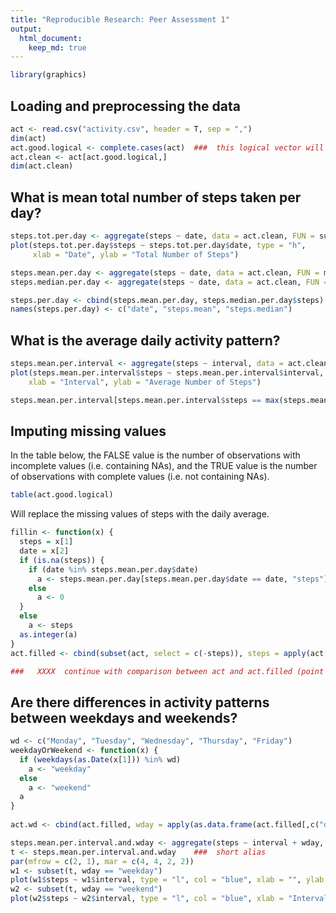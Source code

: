 ```yaml
---
title: "Reproducible Research: Peer Assessment 1"
output: 
  html_document:
    keep_md: true
---
```


```r
library(graphics)
```

## Loading and preprocessing the data

```r
act <- read.csv("activity.csv", header = T, sep = ",")
dim(act)
act.good.logical <- complete.cases(act)  ###  this logical vector will be used later
act.clean <- act[act.good.logical,]
dim(act.clean)
```

## What is mean total number of steps taken per day?
```r
steps.tot.per.day <- aggregate(steps ~ date, data = act.clean, FUN = sum)
plot(steps.tot.per.day$steps ~ steps.tot.per.day$date, type = "h",
     xlab = "Date", ylab = "Total Number of Steps")

steps.mean.per.day <- aggregate(steps ~ date, data = act.clean, FUN = mean)
steps.median.per.day <- aggregate(steps ~ date, data = act.clean, FUN = median)

steps.per.day <- cbind(steps.mean.per.day, steps.median.per.day$steps)
names(steps.per.day) <- c("date", "steps.mean", "steps.median")

```


## What is the average daily activity pattern?
```r
steps.mean.per.interval <- aggregate(steps ~ interval, data = act.clean, FUN = mean)
plot(steps.mean.per.interval$steps ~ steps.mean.per.interval$interval, type = "l",
    xlab = "Interval", ylab = "Average Number of Steps")

steps.mean.per.interval[steps.mean.per.interval$steps == max(steps.mean.per.interval$steps),]
```




## Imputing missing values
In the table below, the FALSE value is the number of observations with incomplete values (i.e. containing NAs), and the TRUE value is the number of observations with complete values (i.e. not containing NAs).
```r
table(act.good.logical)
```

Will replace the missing values of steps with the daily average.
```r
fillin <- function(x) {
  steps = x[1]
  date = x[2]
  if (is.na(steps)) {
    if (date %in% steps.mean.per.day$date)
      a <- steps.mean.per.day[steps.mean.per.day$date == date, "steps"]
    else
      a <- 0
  }
  else
    a <- steps
  as.integer(a)
}
act.filled <- cbind(subset(act, select = c(-steps)), steps = apply(act[,c('steps', 'date')], 1, FUN = fillin))

###   XXXX  continue with comparison between act and act.filled (point 4)
```



## Are there differences in activity patterns between weekdays and weekends?
```r
wd <- c("Monday", "Tuesday", "Wednesday", "Thursday", "Friday")
weekdayOrWeekend <- function(x) {
  if (weekdays(as.Date(x[1])) %in% wd)
    a <- "weekday"
  else
    a <- "weekend"
  a
}
  
act.wd <- cbind(act.filled, wday = apply(as.data.frame(act.filled[,c("date")]), 1, FUN = weekdayOrWeekend))

steps.mean.per.interval.and.wday <- aggregate(steps ~ interval + wday, data = act.wd, FUN = mean)
t <- steps.mean.per.interval.and.wday    ###  short alias
par(mfrow = c(2, 1), mar = c(4, 4, 2, 2))
w1 <- subset(t, wday == "weekday")
plot(w1$steps ~ w1$interval, type = "l", col = "blue", xlab = "", ylab = "Average Steps", main = "Weekday")
w2 <- subset(t, wday == "weekend")
plot(w2$steps ~ w2$interval, type = "l", col = "blue", xlab = "Interval", ylab = "Average Steps", main = "Weekend")
```

